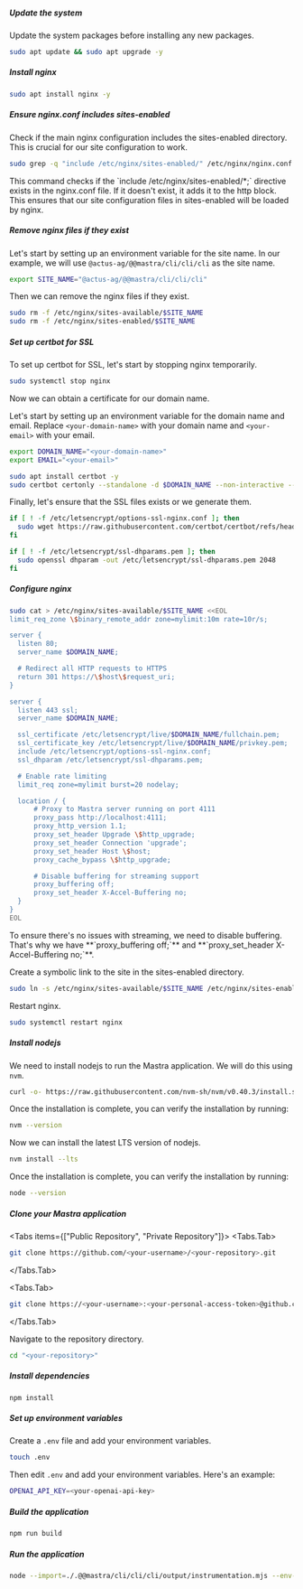 
<Steps>

##### Update the system

Update the system packages before installing any new packages.

```bash copy
sudo apt update && sudo apt upgrade -y
```

##### Install nginx

```bash copy
sudo apt install nginx -y
```

##### Ensure nginx.conf includes sites-enabled

Check if the main nginx configuration includes the sites-enabled directory. This is crucial for our site configuration to work.

```bash copy
sudo grep -q "include /etc/nginx/sites-enabled/" /etc/nginx/nginx.conf || sudo sed -i '/http {/a\\tinclude /etc/nginx/sites-enabled/*;' /etc/nginx/nginx.conf
```

<Callout>
This command checks if the `include /etc/nginx/sites-enabled/*;` directive exists in the nginx.conf file. If it doesn't exist, it adds it to the http block. This ensures that our site configuration files in sites-enabled will be loaded by nginx.
</Callout>

##### Remove nginx files if they exist

Let's start by setting up an environment variable for the site name. In our example, we will use `@actus-ag/@@mastra/cli/cli/cli` as the site name.

```bash copy
export SITE_NAME="@actus-ag/@@mastra/cli/cli/cli"
```

Then we can remove the nginx files if they exist.

```bash copy
sudo rm -f /etc/nginx/sites-available/$SITE_NAME
sudo rm -f /etc/nginx/sites-enabled/$SITE_NAME
```

##### Set up certbot for SSL

To set up certbot for SSL, let's start by stopping nginx temporarily.

```bash copy
sudo systemctl stop nginx
```

Now we can obtain a certificate for our domain name.

Let's start by setting up an environment variable for the domain name and email.
Replace `<your-domain-name>` with your domain name and `<your-email>` with your email.

```bash copy
export DOMAIN_NAME="<your-domain-name>"
export EMAIL="<your-email>"
```

```bash copy
sudo apt install certbot -y
sudo certbot certonly --standalone -d $DOMAIN_NAME --non-interactive --agree-tos -m $EMAIL
```

Finally, let's ensure that the SSL files exists or we generate them.

```bash copy
if [ ! -f /etc/letsencrypt/options-ssl-nginx.conf ]; then
  sudo wget https://raw.githubusercontent.com/certbot/certbot/refs/heads/main/certbot-nginx/src/certbot_nginx/_internal/tls_configs/options-ssl-nginx.conf -P /etc/letsencrypt/
fi

if [ ! -f /etc/letsencrypt/ssl-dhparams.pem ]; then
  sudo openssl dhparam -out /etc/letsencrypt/ssl-dhparams.pem 2048
fi
```

##### Configure nginx

```bash copy
sudo cat > /etc/nginx/sites-available/$SITE_NAME <<EOL
limit_req_zone \$binary_remote_addr zone=mylimit:10m rate=10r/s;

server {
  listen 80;
  server_name $DOMAIN_NAME;

  # Redirect all HTTP requests to HTTPS
  return 301 https://\$host\$request_uri;
}

server {
  listen 443 ssl;
  server_name $DOMAIN_NAME;

  ssl_certificate /etc/letsencrypt/live/$DOMAIN_NAME/fullchain.pem;
  ssl_certificate_key /etc/letsencrypt/live/$DOMAIN_NAME/privkey.pem;
  include /etc/letsencrypt/options-ssl-nginx.conf;
  ssl_dhparam /etc/letsencrypt/ssl-dhparams.pem;

  # Enable rate limiting
  limit_req zone=mylimit burst=20 nodelay;

  location / {
      # Proxy to Mastra server running on port 4111
      proxy_pass http://localhost:4111;
      proxy_http_version 1.1;
      proxy_set_header Upgrade \$http_upgrade;
      proxy_set_header Connection 'upgrade';
      proxy_set_header Host \$host;
      proxy_cache_bypass \$http_upgrade;

      # Disable buffering for streaming support
      proxy_buffering off;
      proxy_set_header X-Accel-Buffering no;
  }
}
EOL
```

<Callout>
To ensure there's no issues with streaming, we need to disable buffering. That's why we have **`proxy_buffering off;`** and **`proxy_set_header X-Accel-Buffering no;`**.
</Callout>

Create a symbolic link to the site in the sites-enabled directory.

```bash copy
sudo ln -s /etc/nginx/sites-available/$SITE_NAME /etc/nginx/sites-enabled/$SITE_NAME
```

Restart nginx.

```bash copy
sudo systemctl restart nginx
```

##### Install nodejs

We need to install nodejs to run the Mastra application. We will do this using `nvm`.

```bash copy
curl -o- https://raw.githubusercontent.com/nvm-sh/nvm/v0.40.3/install.sh | bash
```

Once the installation is complete, you can verify the installation by running:

```bash copy
nvm --version
```

Now we can install the latest LTS version of nodejs.

```bash copy
nvm install --lts
```

Once the installation is complete, you can verify the installation by running:

```bash copy
node --version
```

##### Clone your Mastra application

<Tabs items={["Public Repository", "Private Repository"]}>
<Tabs.Tab>

```bash copy
git clone https://github.com/<your-username>/<your-repository>.git
```

</Tabs.Tab>

<Tabs.Tab>

```bash copy
git clone https://<your-username>:<your-personal-access-token>@github.com/<your-username>/<your-repository>.git
```

</Tabs.Tab>
</Tabs>

Navigate to the repository directory.

```bash copy
cd "<your-repository>"
```

##### Install dependencies

```bash copy
npm install
```

##### Set up environment variables

Create a `.env` file and add your environment variables.

```bash copy
touch .env
```

Then edit `.env` and add your environment variables. Here's an example:

```bash copy
OPENAI_API_KEY=<your-openai-api-key>
```

##### Build the application

```bash copy
npm run build
```

##### Run the application

```bash copy
node --import=./.@@mastra/cli/cli/cli/output/instrumentation.mjs --env-file=".env" .@@mastra/cli/cli/cli/output/index.mjs
```

</Steps>
